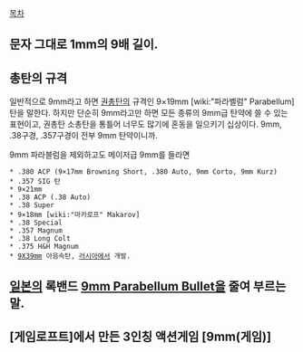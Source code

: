 [[목차]]
== 문자 그대로 1mm의 9배 길이. ==

== 총탄의 규격 ==
일반적으로 9mm라고 하면 [[권총탄]]의 규격인 9×19mm [wiki:"파라벨럼" Parabellum] 탄을 말한다.
하지만 단순히 9mm라고만 하면 모든 종류의 9mm급 탄약에 쓸 수 있는 표현이고, 권총탄 소총탄을 통틀어 너무도 많기에 혼동을 일으키기 십상이다. 9mm, .38구경, .357구경이 전부 9mm 탄약이니까.

9mm 파라블럼을 제외하고도 메이저급 9mm를 들라면
 * .380 ACP (9×17mm Browning Short, .380 Auto, 9mm Corto, 9mm Kurz)
 * .357 SIG 탄
 * 9×21mm
 * .38 ACP (.38 Auto)
 * .38 Super
 * 9×18mm [wiki:"마카로프" Makarov]
 * .38 Special
 * .357 Magnum
 * .38 Long Colt
 * .375 H&H Magnum
 * [[9X39mm]] 아음속탄, [[러시아]]에서 개발.

== [[일본]]의 록밴드 [[9mm Parabellum Bullet]]을 줄여 부르는 말. ==

== [게임로프트]에서 만든 3인칭 액션게임 [9mm(게임)] ==
